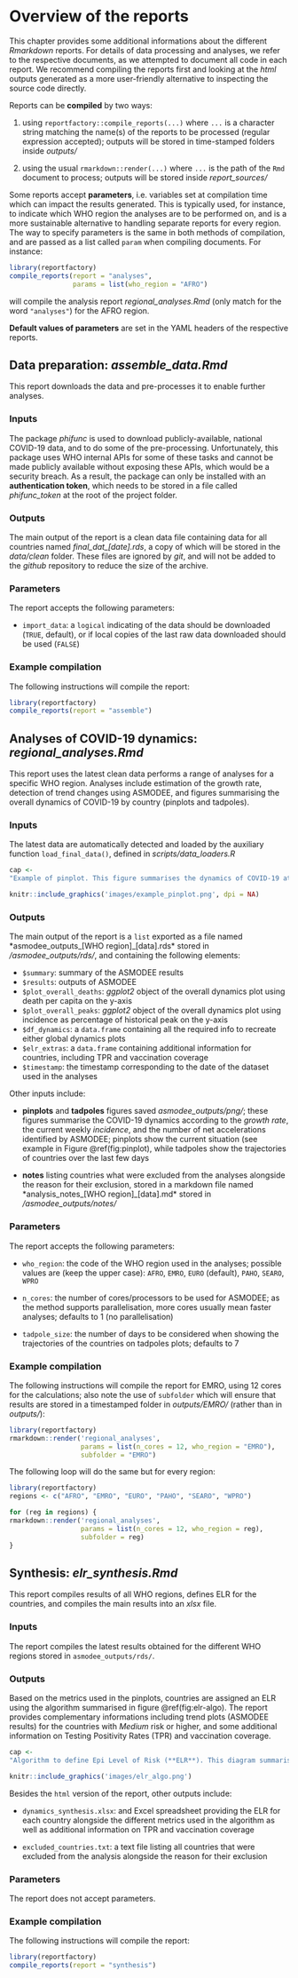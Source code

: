 # Overview of the reports {#reports}

This chapter provides some additional informations about the different
*Rmarkdown* reports. For details of data processing and analyses, we refer to
the respective documents, as we attempted to document all code in each
report. We recommend compiling the reports first and looking at the *html*
outputs generated as a more user-friendly alternative to inspecting the source
code directly.

Reports can be **compiled** by two ways:

1. using `reportfactory::compile_reports(...)` where `...` is a character string
  matching the name(s) of the reports to be processed (regular expression
  accepted); outputs will be stored in time-stamped folders inside *outputs/*

2. using the usual `rmarkdown::render(...)` where `...` is the path of the `Rmd`
  document to process; outputs will be stored inside *report_sources/*

Some reports accept **parameters**, i.e. variables set at compilation time which can
impact the results generated. This is typically used, for instance, to indicate
which WHO region the analyses are to be performed on, and is a more sustainable
alternative to handling separate reports for every region. The way to specify
parameters is the same in both methods of compilation, and are passed as a list
called `param` when compiling documents. For instance:

```r

library(reportfactory)
compile_reports(report = "analyses",
                params = list(who_region = "AFRO")

```

will compile the analysis report *regional_analyses.Rmd* (only match for the
word `"analyses"`) for the AFRO region.

**Default values of parameters** are set in the YAML headers of the respective
reports.



## Data preparation: *assemble_data.Rmd*

This report downloads the data and pre-processes it to enable further analyses.

### Inputs

The package *phifunc* is used to download publicly-available, national COVID-19
data, and to do some of the pre-processing. Unfortunately, this package uses WHO
internal APIs for some of these tasks and cannot be made publicly available
without exposing these APIs, which would be a security breach. As a result, the
package can only be installed with an **authentication token**, which needs to be
stored in a file called *phifunc_token* at the root of the project folder.


### Outputs

The main output of the report is a clean data file containing data for all
countries named *final_dat_[date].rds*, a copy of which will be stored in the
*data/clean* folder. These files are ignored by *git*, and will not be added to
the *github* repository to reduce the size of the archive.


### Parameters

The report accepts the following parameters:

* `import_data`: a `logical` indicating of the data should be downloaded
  (`TRUE`, default), or if local copies of the last raw data downloaded should
  be used (`FALSE`)
  

### Example compilation

The following instructions will compile the report:

```r

library(reportfactory)
compile_reports(report = "assemble")

```







## Analyses of COVID-19 dynamics: *regional_analyses.Rmd*

This report uses the latest clean data performs a range of analyses for a
specific WHO region. Analyses include estimation of the growth rate, detection
of trend changes using ASMODEE, and figures summarising the overall dynamics of
COVID-19 by country (pinplots and tadpoles).

### Inputs

The latest data are automatically detected and loaded by the auxiliary function
`load_final_data()`, defined in *scripts/data_loaders.R*


```r

cap <-
"Example of pinplot. This figure summarises the dynamics of COVID-19 at a national level, using three complementary metrics: the daily growth rate *r* (*x* axis), the currentl weekly incidence (*y* axis), and the number of net increases showing trend acceleration detected by ASMODEE (colors). Another variant of this figure uses weekly incidence of deaths per capita on the *y* axis. Countries to the right show faster epidemic growth, and countries near the top experience high levels of incidence. Countries displayed in red show signs of acceleration, so that they may move further to the right in the coming days. This figure was generated for EMRO on 11th July 2021."

```


```r
knitr::include_graphics('images/example_pinplot.png', dpi = NA)
```


### Outputs

The main output of the report is a `list` exported as a file named
*asmodee_outputs_[WHO region]_[data].rds* stored in */asmodee_outputs/rds/*, and
containing the following elements:

* `$summary`: summary of the ASMODEE results
* `$results`: outputs of ASMODEE
* `$plot_overall_deaths`: *ggplot2* object of the overall dynamics plot using
  death per capita on the y-axis
* `$plot_overall_peaks`: *ggplot2* object of the overall dynamics plot using
  incidence as percentage of historical peak on the y-axis
* `$df_dynamics`: a `data.frame` containing all the required info to recreate
  either global dynamics plots
* `$elr_extras`: a `data.frame` containing additional information for countries,
  including TPR and vaccination coverage
* `$timestamp`: the timestamp corresponding to the date of the dataset used in
  the analyses 

Other inputs include:

* **pinplots** and **tadpoles** figures saved *asmodee_outputs/png/*; these
  figures summarise the COVID-19 dynamics according to the *growth rate*, the
  current weekly *incidence*, and the number of net accelerations identified by
  ASMODEE; pinplots show the current situation (see example in Figure
  \@ref(fig:pinplot), while tadpoles show the trajectories of countries over the
  last few days
  
* **notes** listing countries what were excluded from the analyses alongside the
  reason for their exclusion, stored in a markdown file named *analysis_notes_[WHO
  region]_[data].md* stored in */asmodee_outputs/notes/*


### Parameters

The report accepts the following parameters:

* `who_region`: the code of the WHO region used in the analyses; possible values
are (keep the upper case): `AFRO`, `EMRO`, `EURO` (default), `PAHO`, `SEARO`,
`WPRO`

* `n_cores`: the number of cores/processors to be used for ASMODEE; as the
  method supports parallelisation, more cores usually mean faster analyses;
  defaults to 1 (no parallelisation)
  
* `tadpole_size`: the number of days to be considered when showing the
  trajectories of the countries on tadpoles plots; defaults to 7
  

### Example compilation

The following instructions will compile the report for EMRO, using 12 cores for
the calculations; also note the use of `subfolder` which will ensure that
results are stored in a timestamped folder in *outputs/EMRO/* (rather than in
*outputs/*):

```r

library(reportfactory)
rmarkdown::render('regional_analyses',
                  params = list(n_cores = 12, who_region = "EMRO"),
                  subfolder = "EMRO")

```

The following loop will do the same but for every region:

```r

library(reportfactory)
regions <- c("AFRO", "EMRO", "EURO", "PAHO", "SEARO", "WPRO")

for (reg in regions) {
rmarkdown::render('regional_analyses',
                  params = list(n_cores = 12, who_region = reg),
                  subfolder = reg)
}

```







## Synthesis: *elr_synthesis.Rmd*

This report compiles results of all WHO regions, defines ELR for the countries,
and compiles the main results into an *xlsx* file.

### Inputs

The report compiles the latest results obtained for the different WHO regions
stored in `asmodee_outputs/rds/`.


### Outputs

Based on the metrics used in the pinplots, countries are assigned an ELR using
the algorithm summarised in figure \@ref(fig:elr-algo). The report provides
complementary informations including trend plots (ASMODEE results) for the
countries with *Medium* risk or higher, and some additional information on
Testing Positivity Rates (TPR) and vaccination coverage.


```r

cap <-
"Algorithm to define Epi Level of Risk (**ELR**). This diagram summarises the algorithm used to define a risk level (*Low* / *Medium* / *High* / *Very High*) based on values of the daily growth rates, weekly incidence, and signs of acceleration in transmission. Grey squares indicate *Minimal* risk. *Intel adjustments* represent the possibility for other sources of information (e.g. status of the healthcare system) to shift ELR by one level (or more in extreme cases) right or left."

```

```r
knitr::include_graphics('images/elr_algo.png')
```

Besides the `html` version of the report, other outputs include:

* `dynamics_synthesis.xlsx`: and Excel spreadsheet providing the ELR for each
 country alongside the different metrics used in the algorithm as well as
 additional information on TPR and vaccination coverage
 
 * `excluded_countries.txt`: a text file listing all countries that were
   excluded from the analysis alongside the reason for their exclusion
   


### Parameters

The report does not accept parameters.
  

### Example compilation

The following instructions will compile the report:

```r

library(reportfactory)
compile_reports(report = "synthesis")

```
